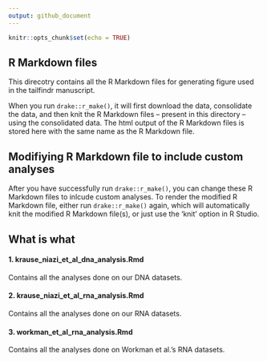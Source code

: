 ```yaml
---
output: github_document
---
```


```r
knitr::opts_chunk$set(echo = TRUE)
```

## R Markdown files 

This direcotry contains all the R Markdown files for generating figure used in the tailfindr manuscript.

When you run `drake::r_make()`, it will first download the data, consolidate the data, and then knit the R Markdown files -- present in this directory -- using the consolidated data. The html output of the R Markdown files is stored here with the same name as the R Markdown file. 

## Modifiying R Markdown file to include custom analyses

After you have successfully run `drake::r_make()`, you can change these R Markdown files to inlcude custom analyses. To render the modified R Markdown file, either run `drake::r_make()` again, which will automatically knit the modified R Markdown file(s), or just use the 'knit' option in R Studio. 

## What is what
#### 1. krause_niazi_et_al_dna_analysis.Rmd
Contains all the analyses done on our DNA datasets.

#### 2. krause_niazi_et_al_rna_analysis.Rmd
Contains all the analyses done on our RNA datasets.

#### 3. workman_et_al_rna_analysis.Rmd
Contains all the analyses done on Workman et al.'s RNA datasets.